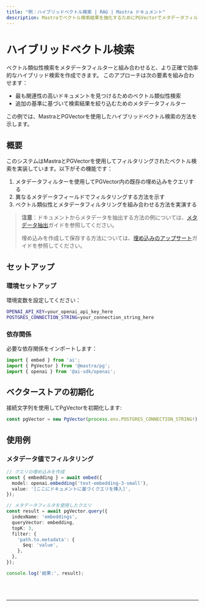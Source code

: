 ```yaml
---
title: "例：ハイブリッドベクトル検索 | RAG | Mastra ドキュメント"
description: Mastraでベクトル検索結果を強化するためにPGVectorでメタデータフィルターを使用する例。
---
```



# ハイブリッドベクトル検索

ベクトル類似性検索をメタデータフィルターと組み合わせると、より正確で効率的なハイブリッド検索を作成できます。
このアプローチは次の要素を組み合わせます：

- 最も関連性の高いドキュメントを見つけるためのベクトル類似性検索
- 追加の基準に基づいて検索結果を絞り込むためのメタデータフィルター

この例では、MastraとPGVectorを使用したハイブリッドベクトル検索の方法を示します。

## 概要

このシステムはMastraとPGVectorを使用してフィルタリングされたベクトル検索を実装しています。以下がその機能です：

1. メタデータフィルターを使用してPGVector内の既存の埋め込みをクエリする
2. 異なるメタデータフィールドでフィルタリングする方法を示す
3. ベクトル類似性とメタデータフィルタリングを組み合わせる方法を実演する

> **注意**：ドキュメントからメタデータを抽出する方法の例については、[メタデータ抽出](../embedding/metadata-extraction.mdx)ガイドを参照してください。
> 
> 埋め込みを作成して保存する方法については、[埋め込みのアップサート](/examples/rag/upsert/upsert-embeddings)ガイドを参照してください。

## セットアップ

### 環境セットアップ

環境変数を設定してください：

```bash filename=".env"
OPENAI_API_KEY=your_openai_api_key_here
POSTGRES_CONNECTION_STRING=your_connection_string_here
```

### 依存関係

必要な依存関係をインポートします：

```typescript copy showLineNumbers filename="src/index.ts"
import { embed } from 'ai';
import { PgVector } from '@mastra/pg';
import { openai } from '@ai-sdk/openai';
```

## ベクターストアの初期化

接続文字列を使用してPgVectorを初期化します:

```typescript copy showLineNumbers{4} filename="src/index.ts"
const pgVector = new PgVector(process.env.POSTGRES_CONNECTION_STRING!);
```

## 使用例

### メタデータ値でフィルタリング

```typescript copy showLineNumbers{6} filename="src/index.ts"
// クエリの埋め込みを作成
const { embedding } = await embed({
  model: openai.embedding('text-embedding-3-small'),
  value: '[ここにドキュメントに基づくクエリを挿入]',
});

// メタデータフィルタを使用したクエリ
const result = await pgVector.query({
  indexName: 'embeddings',
  queryVector: embedding,
  topK: 3,
  filter: {
    'path.to.metadata': {
      $eq: 'value',
    },
  },
});

console.log('結果:', result);
```

<br />
<br />
<hr className="dark:border-[#404040] border-gray-300" />
<br />
<br />
<GithubLink
  link={
    "https://github.com/mastra-ai/mastra/blob/main/examples/basics/rag/hybrid-vector-search"
  }
/>
